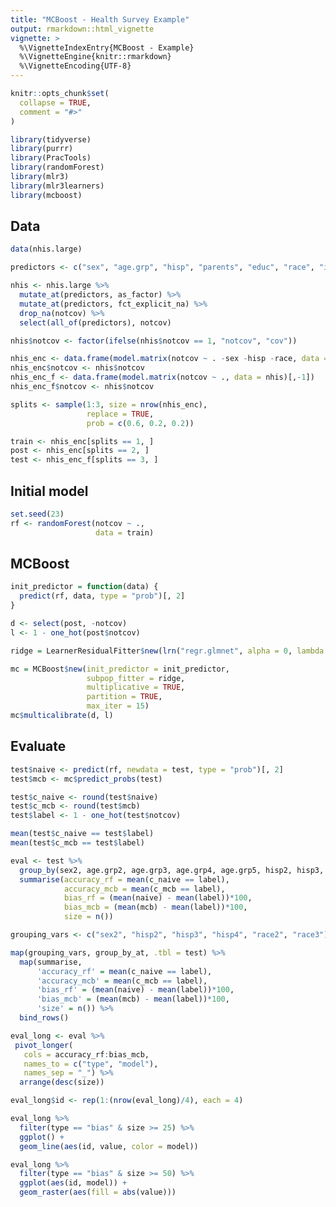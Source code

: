 ```yaml
---
title: "MCBoost - Health Survey Example"
output: rmarkdown::html_vignette
vignette: >
  %\VignetteIndexEntry{MCBoost - Example}
  %\VignetteEngine{knitr::rmarkdown}
  %\VignetteEncoding{UTF-8}
---
```


```r
knitr::opts_chunk$set(
  collapse = TRUE,
  comment = "#>"
)
```

```r
library(tidyverse)
library(purrr)
library(PracTools)
library(randomForest)
library(mlr3)
library(mlr3learners)
library(mcboost)
```

## Data

```r
data(nhis.large)
```

```r
predictors <- c("sex", "age.grp", "hisp", "parents", "educ", "race", "inc.grp", "doing.lw", "limited")

nhis <- nhis.large %>%
  mutate_at(predictors, as_factor) %>%
  mutate_at(predictors, fct_explicit_na) %>%
  drop_na(notcov) %>%
  select(all_of(predictors), notcov)

nhis$notcov <- factor(ifelse(nhis$notcov == 1, "notcov", "cov"))

nhis_enc <- data.frame(model.matrix(notcov ~ . -sex -hisp -race, data = nhis)[,-1])
nhis_enc$notcov <- nhis$notcov
nhis_enc_f <- data.frame(model.matrix(notcov ~ ., data = nhis)[,-1])
nhis_enc_f$notcov <- nhis$notcov
```

```r
splits <- sample(1:3, size = nrow(nhis_enc), 
                 replace = TRUE,
                 prob = c(0.6, 0.2, 0.2))

train <- nhis_enc[splits == 1, ]
post <- nhis_enc[splits == 2, ]
test <- nhis_enc_f[splits == 3, ]
```

## Initial model

```r
set.seed(23)
rf <- randomForest(notcov ~ ., 
                   data = train)
```

## MCBoost

```r
init_predictor = function(data) {
  predict(rf, data, type = "prob")[, 2]
}
```

```r
d <- select(post, -notcov)
l <- 1 - one_hot(post$notcov)
```

```r
ridge = LearnerResidualFitter$new(lrn("regr.glmnet", alpha = 0, lambda = 2 / nrow(post)))
```

```r
mc = MCBoost$new(init_predictor = init_predictor, 
                 subpop_fitter = ridge,
                 multiplicative = TRUE,
                 partition = TRUE,
                 max_iter = 15)
mc$multicalibrate(d, l)
```

## Evaluate

```r
test$naive <- predict(rf, newdata = test, type = "prob")[, 2]
test$mcb <- mc$predict_probs(test)
```

```r
test$c_naive <- round(test$naive)
test$c_mcb <- round(test$mcb)
test$label <- 1 - one_hot(test$notcov)

mean(test$c_naive == test$label)
mean(test$c_mcb == test$label)
```

```r
eval <- test %>%
  group_by(sex2, age.grp2, age.grp3, age.grp4, age.grp5, hisp2, hisp3, hisp4, educ2, educ3, educ4, race2, race3) %>%
  summarise(accuracy_rf = mean(c_naive == label), 
            accuracy_mcb = mean(c_mcb == label),
            bias_rf = (mean(naive) - mean(label))*100,
            bias_mcb = (mean(mcb) - mean(label))*100,
            size = n())
```

```r
grouping_vars <- c("sex2", "hisp2", "hisp3", "hisp4", "race2", "race3")

map(grouping_vars, group_by_at, .tbl = test) %>%
  map(summarise,
      'accuracy_rf' = mean(c_naive == label),
      'accuracy_mcb' = mean(c_mcb == label),
      'bias_rf' = (mean(naive) - mean(label))*100,
      'bias_mcb' = (mean(mcb) - mean(label))*100,
      'size' = n()) %>%
  bind_rows()
```


```r
eval_long <- eval %>%
 pivot_longer(
   cols = accuracy_rf:bias_mcb,
   names_to = c("type", "model"),
   names_sep = "_") %>%
  arrange(desc(size))

eval_long$id <- rep(1:(nrow(eval_long)/4), each = 4)
```

```r
eval_long %>%
  filter(type == "bias" & size >= 25) %>%
  ggplot() +
  geom_line(aes(id, value, color = model))

eval_long %>%
  filter(type == "bias" & size >= 50) %>%
  ggplot(aes(id, model)) +
  geom_raster(aes(fill = abs(value)))
```

